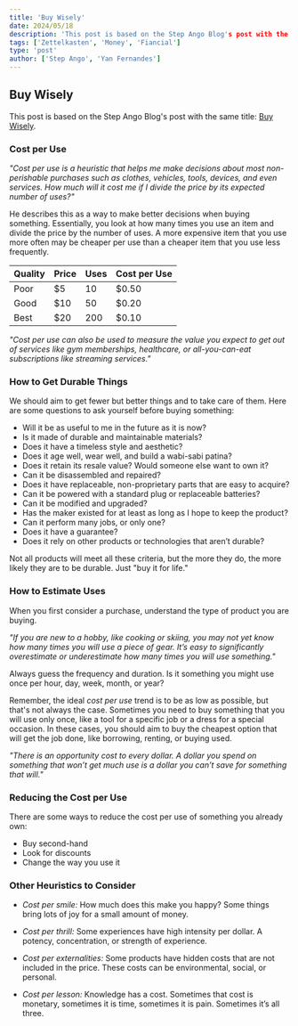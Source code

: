 ```yaml
---
title: 'Buy Wisely'
date: 2024/05/18
description: 'This post is based on the Step Ango Blog's post with the same title: Buy Wisely.'
tags: ['Zettelkasten', 'Money', 'Fiancial']
type: 'post'
author: ['Step Ango', 'Yan Fernandes']
---
```


## Buy Wisely

This post is based on the Step Ango Blog's post with the same title: [Buy Wisely](https://stephango.com/buy-wisely).

### Cost per Use

_"Cost per use is a heuristic that helps me make decisions about most non-perishable purchases such as clothes,
vehicles, tools, devices, and even services. How much will it cost me if I divide the price by its expected number of
uses?"_

He describes this as a way to make better decisions when buying something. Essentially, you look at how many times you
use an item and divide the price by the number of uses. A more expensive item that you use more often may be cheaper per
use than a cheaper item that you use less frequently.

| Quality | Price | Uses | Cost per Use |
| ------- | ----- | ---- | ------------ |
| Poor    | $5    | 10   | $0.50        |
| Good    | $10   | 50   | $0.20        |
| Best    | $20   | 200  | $0.10        |

_"Cost per use can also be used to measure the value you expect to get out of services like gym memberships, healthcare,
or all-you-can-eat subscriptions like streaming services."_

### How to Get Durable Things

We should aim to get fewer but better things and to take care of them. Here are some questions to ask yourself before
buying something:

- Will it be as useful to me in the future as it is now?
- Is it made of durable and maintainable materials?
- Does it have a timeless style and aesthetic?
- Does it age well, wear well, and build a wabi-sabi patina?
- Does it retain its resale value? Would someone else want to own it?
- Can it be disassembled and repaired?
- Does it have replaceable, non-proprietary parts that are easy to acquire?
- Can it be powered with a standard plug or replaceable batteries?
- Can it be modified and upgraded?
- Has the maker existed for at least as long as I hope to keep the product?
- Can it perform many jobs, or only one?
- Does it have a guarantee?
- Does it rely on other products or technologies that aren’t durable?

Not all products will meet all these criteria, but the more they do, the more likely they are to be durable. Just "buy
it for life."

### How to Estimate Uses

When you first consider a purchase, understand the type of product you are buying.

_"If you are new to a hobby, like cooking or skiing, you may not yet know how many times you will use a piece of gear.
It’s easy to significantly overestimate or underestimate how many times you will use something."_

Always guess the frequency and duration. Is it something you might use once per hour, day, week, month, or year?

Remember, the ideal _cost per use_ trend is to be as low as possible, but that's not always the case. Sometimes you need
to buy something that you will use only once, like a tool for a specific job or a dress for a special occasion. In these
cases, you should aim to buy the cheapest option that will get the job done, like borrowing, renting, or buying used.

_"There is an opportunity cost to every dollar. A dollar you spend on something that won’t get much use is a dollar you
can’t save for something that will."_

### Reducing the Cost per Use

There are some ways to reduce the cost per use of something you already own:

- Buy second-hand
- Look for discounts
- Change the way you use it

### Other Heuristics to Consider

- _Cost per smile:_ How much does this make you happy? Some things bring lots of joy for a small amount of money.
- _Cost per thrill:_ Some experiences have high intensity per dollar. A potency, concentration, or strength of
  experience.
- _Cost per externalities:_ Some products have hidden costs that are not included in the price. These costs can be
  environmental, social, or personal.

- _Cost per lesson:_ Knowledge has a cost. Sometimes that cost is monetary, sometimes it is time, sometimes it is pain.
  Sometimes it’s all three.
